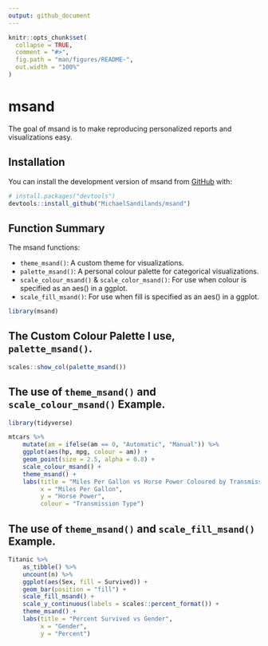 ```yaml
---
output: github_document
---
```


<!-- README.md is generated from README.Rmd. Please edit that file -->

```r
knitr::opts_chunk$set(
  collapse = TRUE,
  comment = "#>",
  fig.path = "man/figures/README-",
  out.width = "100%"
)
```

# msand

<!-- badges: start -->
<!-- badges: end -->

The goal of msand is to make reproducing personalized reports and visualizations easy.

## Installation

You can install the development version of msand from [GitHub](https://github.com/) with:

``` r
# install.packages("devtools")
devtools::install_github("MichaelSandilands/msand")
```

## Function Summary

The msand functions:

- `theme_msand()`: A custom theme for visualizations.
- `palette_msand()`: A personal colour palette for categorical visualizations.
- `scale_colour_msand()` & `scale_color_msand()`: For use when colour is specified as an aes() in a ggplot.
- `scale_fill_msand()`: For use when fill is specified as an aes() in a ggplot.

```r
library(msand)
```

## The Custom Colour Palette I use, `palette_msand()`.

```r
scales::show_col(palette_msand())
```

## The use of `theme_msand()` and `scale_colour_msand()` Example.

```r
library(tidyverse)

mtcars %>%
    mutate(am = ifelse(am == 0, "Automatic", "Manual")) %>% 
    ggplot(aes(hp, mpg, colour = am)) +
    geom_point(size = 2.5, alpha = 0.8) +
    scale_colour_msand() +
    theme_msand() +
    labs(title = "Miles Per Gallon vs Horse Power Coloured by Transmission Type",
         x = "Miles Per Gallon",
         y = "Horse Power",
         colour = "Transmission Type")
```

## The use of `theme_msand()` and `scale_fill_msand()` Example.

```r
Titanic %>% 
    as_tibble() %>% 
    uncount(n) %>% 
    ggplot(aes(Sex, fill = Survived)) +
    geom_bar(position = "fill") +
    scale_fill_msand() +
    scale_y_continuous(labels = scales::percent_format()) +
    theme_msand() +
    labs(title = "Percent Survived vs Gender",
         x = "Gender",
         y = "Percent")
```
